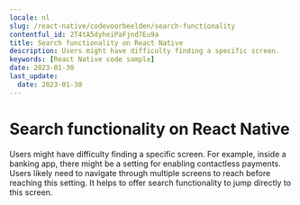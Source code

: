 ```yaml
---
locale: nl
slug: /react-native/codevoorbeelden/search-functionality
contentful_id: 2T4tA5dyheiPaFjnd7Eu9a
title: Search functionality on React Native
description: Users might have difficulty finding a specific screen.
keywords: [React Native code sample]
date: 2023-01-30
last_update:
  date: 2023-01-30
---
```


# Search functionality on React Native

Users might have difficulty finding a specific screen. For example, inside a banking app, there might be a setting for enabling contactless payments. Users likely need to navigate through multiple screens to reach before reaching this setting. It helps to offer search functionality to jump directly to this screen.

<CodeSample id="screen-search" locale="nl" platform="react native"/>
